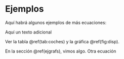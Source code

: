 ```r
```
# Ejemplos

Aquí habrá algunos ejemplos de más ecuaciones:

\begin{equation}
f(x)=\int 2g(u)\,du
 (\#eq:integral)
\end{equation}

Aquí un texto adicional

Ver la tabla \@ref(tab:coches) y la gráfica \@ref(fig:disp).

En la sección \@ref(ejgrafs), vimos algo.  Otra ecuación

\begin{equation}
f(x)=\int 2h(u)\,du
 (\#eq:integral2)
\end{equation}
